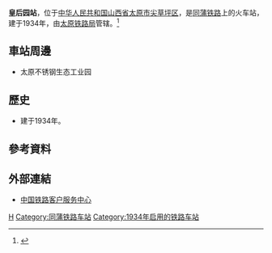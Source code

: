 {{Infobox China railway station 
|车站名称 = 皇后园站
|图片 = 
|图片介绍 = 
|其他名称 =
|车站拼音 = Huanghouyuan
|英文名称 = Huanghouyuan Railway Station
|车站代码 = 
|电报码 = 
|拼音码 = 
|车站位置 = [[山西省|山西省]][[太原市|太原市]][[尖草坪区|尖草坪区]]
|归属 = [[太原铁路局|太原铁路局]]
|车站等级 = [[三等站_(中铁)|三等站]] 
|线路 = [[同蒲铁路|同蒲铁路]] 
|月台数目 = 
|站台面 = 
|股道数目 = 
|坐标 = 
|网站 = 
}}
'''皇后园站'''，位于[[中华人民共和国|中华人民共和国]][[山西省|山西省]][[太原市|太原市]][[尖草坪区|尖草坪区]]，是[[同蒲铁路|同蒲铁路]]上的火车站，建于1934年，由[[太原铁路局|太原铁路局]]管辖。<ref>{{Cite web |url=http://news.sina.com.cn/o/2014-09-14/041930848054.shtml |title=我省北同蒲线皇后园站开展1050股道延长改造施工 |accessdate=2017-02-04 |archive-date=2017-02-05 |archive-url=https://web.archive.org/web/20170205100134/http://news.sina.com.cn/o/2014-09-14/041930848054.shtml |dead-url=no }}</ref>
==車站周邊==
* 太原不锈钢生态工业园

==歷史==
* 建于1934年。
==參考資料==
{{reflist}}
==外部連結==
* [http://www.12306.cn/mormhweb/ 中国铁路客户服务中心] {{Wayback|url=http://www.12306.cn/mormhweb/ |date=20180205163941 }}
{{China-rail-stub}}
{{同蒲铁路}}

[[Category:太原市铁路车站|H]]
[[Category:同蒲铁路车站|Category:同蒲铁路车站]]
[[Category:1934年启用的铁路车站|Category:1934年启用的铁路车站]]